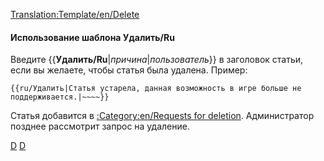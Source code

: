 <noinclude>[[Translation:Template/en/Delete]]</noinclude><noinclude></noinclude>{{en/Ambox| type  = Удалить/Ru
| text  = Данная статья помечена к удалению.<p><strong>Причина:</strong> {{{1|Не приводится}}}</p><p><strong>Запрос:</strong> {{{2|Не приведен}}}</p>
}}<includeonly>{{{3|[[Category:en/Requests for deletion]]}}}</includeonly><noinclude>

====Использование шаблона Удалить/Ru====
Введите <nowiki>{{</nowiki>'''Удалить/Ru'''|''причина''|''пользователь''<nowiki>}}</nowiki> в заголовок статьи, если вы желаете, чтобы статья была удалена. Пример:
<pre>{{ru/Удалить|Статья устарела, данная возможность в игре больше не поддерживается.|~~~~}}</pre>
Статья добавится в [[:Category:en/Requests for deletion]]. Администратор позднее рассмотрит запрос на удаление.

[[Category:en/Templates|D]][[Category:en/Message boxes|D]]</noinclude>